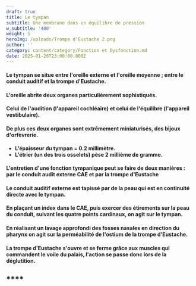 ```yaml
---
draft: true
title: Le tympan
subtitle: Une membrane dans un équilibre de pression
w_subtitle: '400'
weight: 5
heroImg: /uploads/Trompe d'Eustache 2.png
author: ''
category: content/category/Fonction et Dysfonction.md
date: 2025-01-26T23:00:00.000Z
---
```


#### Le tympan se situe entre l'oreille externe et l'oreille moyenne ; entre le conduit auditif et la trompe d'Eustache.

<Space height={15} />

#### L'oreille abrite deux organes particulièrement sophistiqués.

#### Celui de l'audition (l'appareil cochléaire) et celui de l'équilibre (l'appareil vestibulaire). 

#### De plus ces deux organes  sont extrêmement miniaturisés, des bijoux  d'orfèvrerie.

<Space height={15} />

* **L'épaisseur du tympan = 0.2 millimètre.**
* **L'étrier (un des trois osselets) pèse 2 millième de gramme.**

<Space height={15} />

#### L'entretien d'une fonction tympanique peut se faire de deux manières : par le conduit audit externe CAE et par la trompe d'Eustache

<Space height={15} />

#### Le conduit auditif externe est tapissé par de la peau qui est en continuité directe avec le tympan.

#### En plaçant un index dans le CAE, puis exercer des étirements sur la peau du conduit, suivant les quatre points cardinaux, on agit sur le tympan.

<Space height={15} />

#### En réalisant un lavage approfondi des fosses nasales en direction du pharynx on agit sur la perméabilité de l'ostium de la trompe d'Eustache.

#### &#x20;La trompe d'Eustache s'ouvre et se ferme grâce aux muscles qui commandent le voile du palais, l'action se passe donc lors de la déglutition.

## ****
